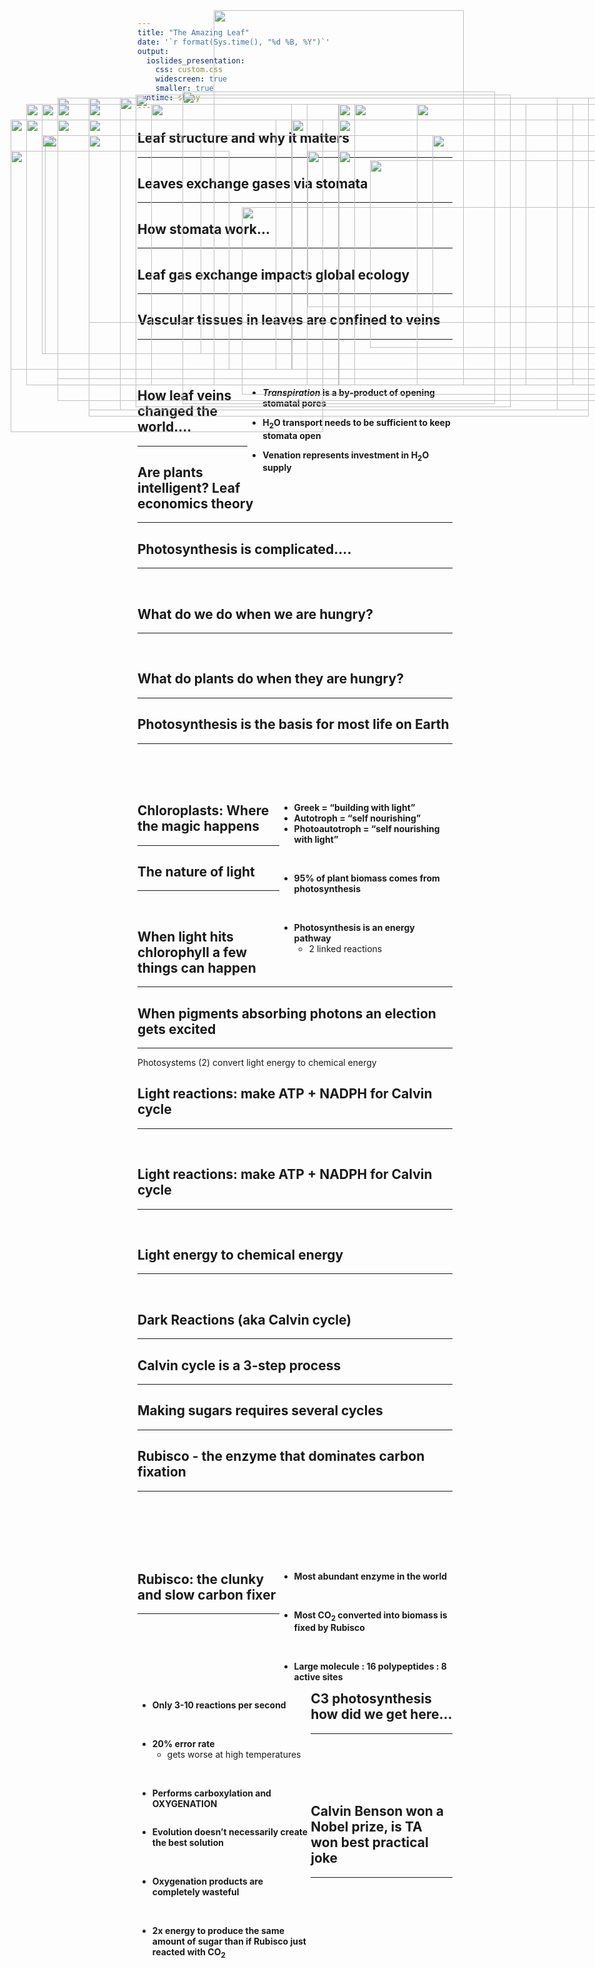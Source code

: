```yaml
---
title: "The Amazing Leaf"
date: '`r format(Sys.time(), "%d %B, %Y")`'
output: 
  ioslides_presentation:
    css: custom.css
    widescreen: true
    smaller: true
runtime: shiny
---
```


##

<IMG STYLE="position:absolute; TOP:50px; LEFT:350px; WIDTH:400px; HEIGHT:600px" SRC="images/plantbiomass.png">

## Leaf structure and why it matters
<hr>

<IMG STYLE="position:absolute; TOP:190px; LEFT:200px; WIDTH:700px; HEIGHT:500px" SRC="images/leaf_structure.jpg">

## Leaves exchange gases via stomata
<hr>

<IMG STYLE="position:absolute; TOP:225px; LEFT:100px; WIDTH:400px; HEIGHT:400px" SRC="images/stomata.png">

<IMG STYLE="position:absolute; TOP:200px; LEFT:575px; WIDTH:350px; HEIGHT:450px" SRC="images/stomatal_evolution.jpg">

## How stomata work...
<hr>

<IMG STYLE="position:absolute; TOP:225px; LEFT:25px; WIDTH:500px; HEIGHT:400x" SRC="images/stomata4a.jpg">

<IMG STYLE="position:absolute; TOP:225px; LEFT:550px; WIDTH:500px; HEIGHT:400px" SRC="images/stomata4b.jpg">

## Leaf gas exchange impacts global ecology
<hr>

<IMG STYLE="position:absolute; TOP:200px; LEFT:100px; WIDTH:900px; HEIGHT:400px" SRC="images/maunaloa.png">

## Vascular tissues in leaves are confined to veins
<hr>
<br/>
<br/>

<div style="float: right; width: 65%;">
* **_Transpiration_ is a by‐product of opening stomatal pores**
<br/>

* **H~2~O transport needs to be sufficient to keep stomata open** 
<br/>

* **Venation represents investment in H~2~O supply**
</div>

<IMG STYLE="position:absolute; TOP:250px; LEFT:80px; WIDTH:250px; HEIGHT:350px" SRC="images/leafveins.jpg">

<IMG STYLE="position:absolute; TOP:365px; LEFT:395px; WIDTH:600px; HEIGHT:300px" SRC="images/venation.jpg">

## How leaf veins changed the world....
<hr>

<IMG STYLE="position:absolute; TOP:250px; LEFT:150px; WIDTH:800px; HEIGHT:300px" SRC="images/vein_evolution.jpg">

## Are plants intelligent? Leaf economics theory
<hr>

<IMG STYLE="position:absolute; TOP:190px; LEFT:150px; WIDTH:800px; HEIGHT:500px" SRC="images/leafecon.png">

## Photosynthesis is complicated....
<hr>
<br/>

<IMG STYLE="position:absolute; TOP:185px; LEFT:225px; WIDTH:600px; HEIGHT:500px" SRC="images/scholar.jpg">

## What do we do when we are hungry?
<hr>
<br/>

<IMG STYLE="position:absolute; TOP:275px; LEFT:25px; WIDTH:350px; HEIGHT:250x" SRC="images/hangry.png">

<IMG STYLE="position:absolute; TOP:225px; LEFT:475px; WIDTH:600px; HEIGHT:400px" SRC="images/fastfood.jpg">

## What do plants do when they are hungry?
<hr>
    
<IMG STYLE="position:absolute; TOP:250px; LEFT:75px; WIDTH:950px; HEIGHT:350px" SRC="images/candy.png">

## Photosynthesis is the basis for most life on Earth
<hr>
<br/>
<br/>
<br/>

<div style="float: right; width: 55%;">

* **Greek = “building with light”**
* **Autotroph = “self nourishing”**
* **Photoautotroph = “self nourishing with light”**

<br/>

* **95% of plant biomass comes from photosynthesis**

<br/>

* **Photosynthesis is an energy pathway**
    * 2 linked reactions

 </div>
 
<IMG STYLE="position:absolute; TOP:225px; LEFT:50px; WIDTH:400px; HEIGHT:400px" SRC="images/leaf_solar.jpg">

## Chloroplasts: Where the magic happens
<hr>

<IMG STYLE="position:absolute; TOP:225px; LEFT:50px; WIDTH:400px; HEIGHT:400px" SRC="images/chlroplasts.png">

<IMG STYLE="position:absolute; TOP:225px; LEFT:550px; WIDTH:500px; HEIGHT:400px" SRC="images/chlroplasts3.png">

## The nature of light
<hr>
<br/>

<IMG STYLE="position:absolute; TOP:180px; LEFT:300px; WIDTH:500px; HEIGHT:500px" SRC="images/light_spectrum.jpg">

## When light hits chlorophyll a few things can happen
<hr>

<IMG STYLE="position:absolute; TOP:200px; LEFT:75px; WIDTH:400px; HEIGHT:400px" SRC="images/chlroplasts_light.png">

<IMG STYLE="position:absolute; TOP:200px; LEFT:550px; WIDTH:450px; HEIGHT:450px" SRC="images/pigments.jpg">

## When pigments absorbing photons an election gets excited
<hr>

<IMG STYLE="position:absolute; TOP:190px; LEFT:100px; WIDTH:900px; HEIGHT:450px" SRC="images/pigmentphoton.png">

<div class="item-absolute6"> Photosystems (2) convert light energy to chemical energy  </div>
 
## Light reactions: make ATP + NADPH for Calvin cycle
<hr>
<br/>

<IMG STYLE="position:absolute; TOP:225px; LEFT:150px; WIDTH:800px; HEIGHT:400px" SRC="images/photosystems2.png">

## Light reactions: make ATP + NADPH for Calvin cycle
<hr>
<br/>

<IMG STYLE="position:absolute; TOP:200px; LEFT:250px; WIDTH:600px; HEIGHT:450px" SRC="images/lightreaction4.png">

## Light energy to chemical energy 
<hr>
<br/>

<IMG STYLE="position:absolute; TOP:200px; LEFT:150px; WIDTH:800px; HEIGHT:500px" SRC="images/lightreaction3.png">

## Dark Reactions (aka Calvin cycle)
<hr>

<IMG STYLE="position:absolute; TOP:200px; LEFT:50px; WIDTH:450px; HEIGHT:450px" SRC="images/photosynthesis.png">

<IMG STYLE="position:absolute; TOP:290px; LEFT:600px; WIDTH:450px; HEIGHT:300px" SRC="images/leaf_structure.jpg">

## Calvin cycle is a 3-step process
<hr>

<IMG STYLE="position:absolute; TOP:200px; LEFT:100px; WIDTH:450px; HEIGHT:450px" SRC="images/calvin.jpg">

<IMG STYLE="position:absolute; TOP:250px; LEFT:700px; WIDTH:300px; HEIGHT:300px" SRC="images/rubisco3.png">

## Making sugars requires several cycles
<hr>

<IMG STYLE="position:absolute; TOP:200px; LEFT:75px; WIDTH:400px; HEIGHT:400px" SRC="images/calvin2.jpg">

<IMG STYLE="position:absolute; TOP:275px; LEFT:550px; WIDTH:500px; HEIGHT:250px" SRC="images/equation2.png">

## Rubisco - the enzyme that dominates carbon fixation
<hr>
<br/>
<br/>
<br/>
<br/>
<br/>

<IMG STYLE="position:absolute; TOP:225px; LEFT:50px; WIDTH:425px; HEIGHT:400px" SRC="images/rubisco.jpg">

<div style="float: right; width: 55%;">

* **Most abundant enzyme in the world**

<br/>

* **Most CO~2~ converted into biomass is fixed by Rubisco**

<br/>

* **Large molecule : 16 polypeptides : 8 active sites**

</div>

## Rubisco: the clunky and slow carbon fixer
<hr>
<br/>
<br/>
<br/>
<br/>

<div style="float: left; width: 55%;">

* **Only 3-10 reactions per second**

<br/>

* **20% error rate**
    * gets worse at high temperatures
        
<br/>

* **Performs carboxylation and OXYGENATION**

</div>

<IMG STYLE="position:absolute; TOP:275px; LEFT:500px; WIDTH:500px; HEIGHT:250px" SRC="images/photorespiration.jpeg">

## C3 photosynthesis how did we get here...
<hr>
<br/>
<br/>
<br/>
<br/>

<div style="float: left; width: 55%;">

* **Evolution doesn't necessarily create the best solution**

<br/>

* **Oxygenation products are completely wasteful**

<br/>

* **2x energy to produce the same amount of sugar than if Rubisco just reacted with CO~2~**

 </div>

<IMG STYLE="position:absolute; TOP:200px; LEFT:675px; WIDTH:325px; HEIGHT:450px" SRC="images/atmosphere.png">

## Calvin Benson won a Nobel prize, is TA won best practical joke
<hr>

<IMG STYLE="position:absolute; TOP:225px; LEFT:100px; WIDTH:900px; HEIGHT:450px" SRC="images/bensonwilson.png">
 